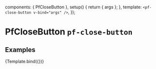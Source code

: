 

  components: { PfCloseButton },
  setup() {
    return { args };
  },
  template: `<pf-close-button v-bind="args" />`,
});


<Meta title="Components/Close Button" component={PfCloseButton} />

# PfCloseButton `pf-close-button`

## Examples

<Canvas>
  <Story name="Close Button">
    {Template.bind({})}
  </Story>
</Canvas>

<ArgsTable story="Close Button" />
